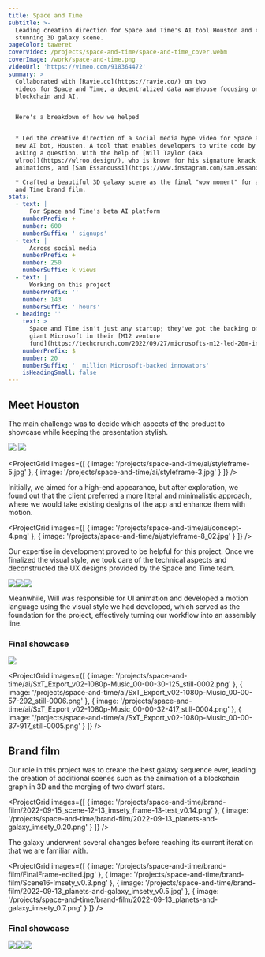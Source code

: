 ```yaml
---
title: Space and Time
subtitle: >-
  Leading creation direction for Space and Time's AI tool Houston and creating a
  stunning 3D galaxy scene.
pageColor: taweret
coverVideo: /projects/space-and-time/space-and-time_cover.webm
coverImage: /work/space-and-time.png
videoUrl: 'https://vimeo.com/918364472'
summary: >
  Collaborated with [Ravie.co](https://ravie.co/) on two
  videos for Space and Time, a decentralized data warehouse focusing on
  blockchain and AI.


  Here's a breakdown of how we helped


  * Led the creative direction of a social media hype video for Space and Time's
  new AI bot, Houston. A tool that enables developers to write code by simply
  asking a question. With the help of [Will Taylor (aka
  wlroo)](https://wlroo.design/), who is known for his signature knack for UI
  animations, and [Sam Essanoussi](https://www.instagram.com/sam.essanoussi/).

  * Crafted a beautiful 3D galaxy scene as the final "wow moment" for a Space
  and Time brand film.
stats:
  - text: |
      For Space and Time's beta AI platform
    numberPrefix: +
    number: 600
    numberSuffix: ' signups'
  - text: |
      Across social media
    numberPrefix: +
    number: 250
    numberSuffix: k views
  - text: |
      Working on this project
    numberPrefix: ''
    number: 143
    numberSuffix: ' hours'
  - heading: ''
    text: >
      Space and Time isn't just any startup; they've got the backing of tech
      giant Microsoft in their [M12 venture
      fund](https://techcrunch.com/2022/09/27/microsofts-m12-led-20m-investment-in-web3-platform-space-and-time/).
    numberPrefix: $
    number: 20
    numberSuffix: '  million Microsoft-backed innovators'
    isHeadingSmall: false
---
```


## Meet Houston

The main challenge was to decide which aspects of the product to showcase while keeping the presentation stylish.

![](/projects/space-and-time/ai/search-bar.png)
![](/projects/space-and-time/ai/gradient-wave.png)

<ProjectGrid
  images={[
    { image: '/projects/space-and-time/ai/styleframe-5.jpg' },
    { image: '/projects/space-and-time/ai/styleframe-3.jpg' }
  ]}
/>

Initially, we aimed for a high-end appearance, but after exploration, we found out that the client preferred a more literal and minimalistic approach, where we would take existing designs of the app and enhance them with motion.

<ProjectGrid
  images={[
    { image: '/projects/space-and-time/ai/concept-4.png' },
    { image: '/projects/space-and-time/ai/styleframe-8_02.jpg' }
  ]}
/>

Our expertise in development proved to be helpful for this project. Once we finalized the visual style, we took care of the technical aspects and deconstructed the UX designs provided by the Space and Time team.

![](/projects/space-and-time/ai/free-data-storage.png)![](/projects/space-and-time/ai/ui-up-close.png)![](/projects/space-and-time/ai/styleframe-10.jpg)

Meanwhile, Will was responsible for UI animation and developed a motion language using the visual style we had developed, which served as the foundation for the project, effectively turning our workflow into an assembly line.

### Final showcase

![](/projects/space-and-time/ai/SxT_Export_v02-1080p-Music_00-00-22-000_still-0001.png)

<ProjectGrid
  images={[
    {
      image:
        '/projects/space-and-time/ai/SxT_Export_v02-1080p-Music_00-00-30-125_still-0002.png'
    },
    {
      image:
        '/projects/space-and-time/ai/SxT_Export_v02-1080p-Music_00-00-57-292_still-0006.png'
    },
    {
      image:
        '/projects/space-and-time/ai/SxT_Export_v02-1080p-Music_00-00-32-417_still-0004.png'
    },
    {
      image:
        '/projects/space-and-time/ai/SxT_Export_v02-1080p-Music_00-00-37-917_still-0005.png'
    }
  ]}
/>

## Brand film

<ProjectVimeo url='https://vimeo.com/822311251?share=copy' />

Our role in this project was to create the best galaxy sequence ever, leading the creation of additional scenes such as the animation of a blockchain graph in 3D and the merging of two dwarf stars.

<ProjectGrid
  images={[
    {
      image:
        '/projects/space-and-time/brand-film/2022-09-15_scene-12-13_imsety_frame-13-test_v0.14.png'
    },
    {
      image:
        '/projects/space-and-time/brand-film/2022-09-13_planets-and-galaxy_imsety_0.20.png'
    }
  ]}
/>

The galaxy underwent several changes before reaching its current iteration that we are familiar with.

<ProjectGrid
  images={[
    { image: '/projects/space-and-time/brand-film/FinalFrame-edited.jpg' },
    { image: '/projects/space-and-time/brand-film/Scene16-Imsety_v0.3.png' },
    {
      image:
        '/projects/space-and-time/brand-film/2022-09-13_planets-and-galaxy_imsety_v0.5.jpg'
    },
    {
      image:
        '/projects/space-and-time/brand-film/2022-09-13_planets-and-galaxy_imsety_0.7.png'
    }
  ]}
/>

### Final showcase

![](/projects/space-and-time/brand-film/space-and-time-opener_00-00-42-542_still-0001.png)![](/projects/space-and-time/brand-film/space-and-time-opener_00-00-49-883_still-0002.png)![](/projects/space-and-time/brand-film/space-and-time-opener_00-00-55-097_still-0003.png)
